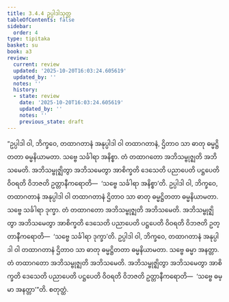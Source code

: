 ```yaml
---
title: 3.4.4 ဥပ္ပါဒါသုတ္တ
tableOfContents: false
sidebar:
  order: 4
type: tipitaka
basket: su
book: a3
review:
  current: review
  updated: '2025-10-20T16:03:24.605619'
  updated_by: ''
  notes: ''
  history:
  - state: review
    date: '2025-10-20T16:03:24.605619'
    updated_by: ''
    notes: ''
    previous_state: draft
---
```



<DynamicBreadcrumb />


<ReviewStatus review={frontmatter.review} showDetails={true} />

<HypothesisAnnotation frontmatter={frontmatter} />

<Division number="137" book="a3" e="ch" v="15" p="289">

<Paragraph number="1024" book="a3">
“ဥပ္ပါဒါ ဝါ, ဘိက္ခဝေ, တထာဂတာနံ အနုပ္ပါဒါ ဝါ တထာဂတာနံ, ဌိတာဝ သာ ဓာတု ဓမ္မဋ္ဌိတတာ ဓမ္မနိယာမတာ. သဗ္ဗေ သင်္ခါရာ အနိစ္စာ. တံ တထာဂတော အဘိသမ္ဗုဇ္ဈတိ အဘိသမေတိ. အဘိသမ္ဗုဇ္ဈိတွာ အဘိသမေတွာ အာစိက္ခတိ ဒေသေတိ ပညာပေတိ ပဋ္ဌပေတိ ဝိဝရတိ ဝိဘဇတိ ဥတ္တာနီကရောတိ—  ‘သဗ္ဗေ သင်္ခါရာ အနိစ္စာ’တိ. ဥပ္ပါဒါ ဝါ, ဘိက္ခဝေ, တထာဂတာနံ အနုပ္ပါဒါ ဝါ တထာဂတာနံ ဌိတာဝ သာ ဓာတု ဓမ္မဋ္ဌိတတာ ဓမ္မနိယာမတာ. သဗ္ဗေ သင်္ခါရာ ဒုက္ခာ. တံ တထာဂတော အဘိသမ္ဗုဇ္ဈတိ အဘိသမေတိ. အဘိသမ္ဗုဇ္ဈိတွာ အဘိသမေတွာ အာစိက္ခတိ ဒေသေတိ ပညာပေတိ ပဋ္ဌပေတိ ဝိဝရတိ ဝိဘဇတိ ဥတ္တာနီကရောတိ—  ‘သဗ္ဗေ သင်္ခါရာ ဒုက္ခာ’တိ. ဥပ္ပါဒါ ဝါ, ဘိက္ခဝေ, တထာဂတာနံ အနုပ္ပါဒါ ဝါ တထာဂတာနံ ဌိတာဝ သာ ဓာတု ဓမ္မဋ္ဌိတတာ ဓမ္မနိယာမတာ. သဗ္ဗေ ဓမ္မာ အနတ္တာ. တံ တထာဂတော အဘိသမ္ဗုဇ္ဈတိ အဘိသမေတိ. အဘိသမ္ဗုဇ္ဈိတွာ အဘိသမေတွာ အာစိက္ခတိ ဒေသေတိ ပညာပေတိ ပဋ္ဌပေတိ ဝိဝရတိ ဝိဘဇတိ ဥတ္တာနီကရောတိ—  ‘သဗ္ဗေ ဓမ္မာ အနတ္တာ’”တိ.

</Paragraph>
</Division>

<Paragraph number="1025" type="center" book="a3">
စတုတ္ထံ.
</Paragraph>